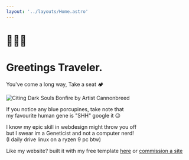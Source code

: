 ```yaml
---
layout: '../layouts/Home.astro' 
---
```


<div class="colorbox" style="width: 720px;">

# 🧙🏾‍♂️

# Greetings Traveler.

You've come a long way, Take a seat 🏕️

![Citing Dark Souls Bonfire by Artist Cannonbreed](/assets/campfire2.webp)



If you notice any blue porcupines, take note that  
my favourite human gene is "SHH" google it 😉

I know my epic skill in webdesign might throw you off  
but I swear im a Geneticist and not a computer nerd!  
(I daily drive linux on a ryzen 9 pc btw)

</div>

Like my website? built it with my free template <a href="https://github.com/0xcheth/astrosite-template" target="_blank">here</a> or [commission a site](https://ko-fi.com/0xcheth/commissions)